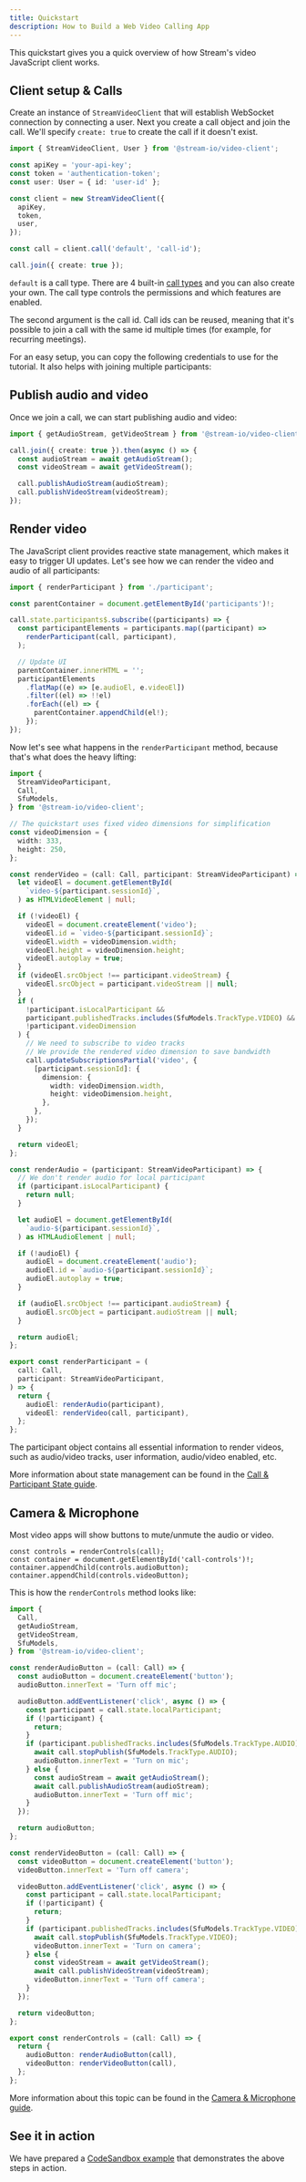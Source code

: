 ```yaml
---
title: Quickstart
description: How to Build a Web Video Calling App
---
```



This quickstart gives you a quick overview of how Stream's video JavaScript client works.

## Client setup & Calls

Create an instance of `StreamVideoClient` that will establish WebSocket connection by connecting a user. Next you create a call object and join the call. We'll specify `create: true` to create the call if it doesn't exist.

```typescript
import { StreamVideoClient, User } from '@stream-io/video-client';

const apiKey = 'your-api-key';
const token = 'authentication-token';
const user: User = { id: 'user-id' };

const client = new StreamVideoClient({
  apiKey,
  token,
  user,
});

const call = client.call('default', 'call-id');

call.join({ create: true });
```

`default` is a call type. There are 4 built-in [call types](../../guides/configuring-call-types/) and you can also create your own. The call type controls the permissions and which features are enabled.

The second argument is the call id. Call ids can be reused, meaning that it's possible to join a call with the same id multiple times (for example, for recurring meetings).

For an easy setup, you can copy the following credentials to use for the tutorial. It also helps with joining multiple participants:

<TokenSnippet sampleApp="meeting" />

## Publish audio and video

Once we join a call, we can start publishing audio and video:

```typescript
import { getAudioStream, getVideoStream } from '@stream-io/video-client';

call.join({ create: true }).then(async () => {
  const audioStream = await getAudioStream();
  const videoStream = await getVideoStream();

  call.publishAudioStream(audioStream);
  call.publishVideoStream(videoStream);
});
```

## Render video

The JavaScript client provides reactive state management, which makes it easy to trigger UI updates. Let's see how we can render the video and audio of all participants:

```typescript
import { renderParticipant } from './participant';

const parentContainer = document.getElementById('participants')!;

call.state.participants$.subscribe((participants) => {
  const participantElements = participants.map((participant) =>
    renderParticipant(call, participant),
  );

  // Update UI
  parentContainer.innerHTML = '';
  participantElements
    .flatMap((e) => [e.audioEl, e.videoEl])
    .filter((el) => !!el)
    .forEach((el) => {
      parentContainer.appendChild(el!);
    });
});
```

Now let's see what happens in the `renderParticipant` method, because that's what does the heavy lifting:

```typescript
import {
  StreamVideoParticipant,
  Call,
  SfuModels,
} from '@stream-io/video-client';

// The quickstart uses fixed video dimensions for simplification
const videoDimension = {
  width: 333,
  height: 250,
};

const renderVideo = (call: Call, participant: StreamVideoParticipant) => {
  let videoEl = document.getElementById(
    `video-${participant.sessionId}`,
  ) as HTMLVideoElement | null;

  if (!videoEl) {
    videoEl = document.createElement('video');
    videoEl.id = `video-${participant.sessionId}`;
    videoEl.width = videoDimension.width;
    videoEl.height = videoDimension.height;
    videoEl.autoplay = true;
  }
  if (videoEl.srcObject !== participant.videoStream) {
    videoEl.srcObject = participant.videoStream || null;
  }
  if (
    !participant.isLocalParticipant &&
    participant.publishedTracks.includes(SfuModels.TrackType.VIDEO) &&
    !participant.videoDimension
  ) {
    // We need to subscribe to video tracks
    // We provide the rendered video dimension to save bandwidth
    call.updateSubscriptionsPartial('video', {
      [participant.sessionId]: {
        dimension: {
          width: videoDimension.width,
          height: videoDimension.height,
        },
      },
    });
  }

  return videoEl;
};

const renderAudio = (participant: StreamVideoParticipant) => {
  // We don't render audio for local participant
  if (participant.isLocalParticipant) {
    return null;
  }

  let audioEl = document.getElementById(
    `audio-${participant.sessionId}`,
  ) as HTMLAudioElement | null;

  if (!audioEl) {
    audioEl = document.createElement('audio');
    audioEl.id = `audio-${participant.sessionId}`;
    audioEl.autoplay = true;
  }

  if (audioEl.srcObject !== participant.audioStream) {
    audioEl.srcObject = participant.audioStream || null;
  }

  return audioEl;
};

export const renderParticipant = (
  call: Call,
  participant: StreamVideoParticipant,
) => {
  return {
    audioEl: renderAudio(participant),
    videoEl: renderVideo(call, participant),
  };
};
```

The participant object contains all essential information to render videos, such as audio/video tracks, user information, audio/video enabled, etc.

More information about state management can be found in the [Call & Participant State guide](../../guides/call-and-participant-state).

## Camera & Microphone

Most video apps will show buttons to mute/unmute the audio or video.

```tsx
const controls = renderControls(call);
const container = document.getElementById('call-controls')!;
container.appendChild(controls.audioButton);
container.appendChild(controls.videoButton);
```

This is how the `renderControls` method looks like:

```typescript
import {
  Call,
  getAudioStream,
  getVideoStream,
  SfuModels,
} from '@stream-io/video-client';

const renderAudioButton = (call: Call) => {
  const audioButton = document.createElement('button');
  audioButton.innerText = 'Turn off mic';

  audioButton.addEventListener('click', async () => {
    const participant = call.state.localParticipant;
    if (!participant) {
      return;
    }
    if (participant.publishedTracks.includes(SfuModels.TrackType.AUDIO)) {
      await call.stopPublish(SfuModels.TrackType.AUDIO);
      audioButton.innerText = 'Turn on mic';
    } else {
      const audioStream = await getAudioStream();
      await call.publishAudioStream(audioStream);
      audioButton.innerText = 'Turn off mic';
    }
  });

  return audioButton;
};

const renderVideoButton = (call: Call) => {
  const videoButton = document.createElement('button');
  videoButton.innerText = 'Turn off camera';

  videoButton.addEventListener('click', async () => {
    const participant = call.state.localParticipant;
    if (!participant) {
      return;
    }
    if (participant.publishedTracks.includes(SfuModels.TrackType.VIDEO)) {
      await call.stopPublish(SfuModels.TrackType.VIDEO);
      videoButton.innerText = 'Turn on camera';
    } else {
      const videoStream = await getVideoStream();
      await call.publishVideoStream(videoStream);
      videoButton.innerText = 'Turn off camera';
    }
  });

  return videoButton;
};

export const renderControls = (call: Call) => {
  return {
    audioButton: renderAudioButton(call),
    videoButton: renderVideoButton(call),
  };
};
```

More information about this topic can be found in the [Camera & Microphone guide](../../guides/camera-and-microphone).

## See it in action

We have prepared a [CodeSandbox example](https://codesandbox.io/s/javascript-quickstart-99th3v)
that demonstrates the above steps in action.
